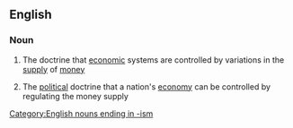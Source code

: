 ==English==

===Noun===
{{wikipedia}}
{{en-noun|-}}

#{{economics}} The doctrine that [[economic]] systems are controlled by variations in the [[supply]] of [[money]]
#{{economics}} The [[political]] doctrine that a nation's [[economy]] can be controlled by regulating the money supply
[[Category:English nouns ending in -ism]]